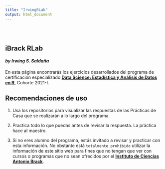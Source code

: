 ```yaml
---
title: "IrwingRLab"
output: html_document
---
```


```{=html}
<style type="text/css">
.title {
  display: none;
}

#getting-started img {
  margin-right: 10px;
}

</style>
```
<div class="row" style="padding-top: 30px;">

::: {.col-sm-6}
# **iBrack RLab**  

#### *by Irwing S. Saldaña* {.col-sm-6}

En esta página encontrarás los ejercicios desarrollados del programa de certificación especializado [**Data Science: Estadística y Análisis de Datos en R**](https://www.brackinstitute.com/data-science), Cohorte 2021-I.

## Recomendaciones de uso

1.  Usa los repositorios para visualizar las respuestas de las Prácticas de Casa que se realizarán a lo largo del programa.

2.  Practica todo lo que puedas antes de revisar la respuesta. La práctica hace al maestro.

3.  Si no eres alumno del programa, estás invitado a revisar y practicar con esta información. No obstante está `totalmente prohibido` utilizar la información de este sitio web para fines que no tengan que ver con cursos o programas que no sean ofrecidos por el [**Instituto de Ciencias Antonio Brack**](https://www.brackinstitute.com/ecoinformatica).
:::
